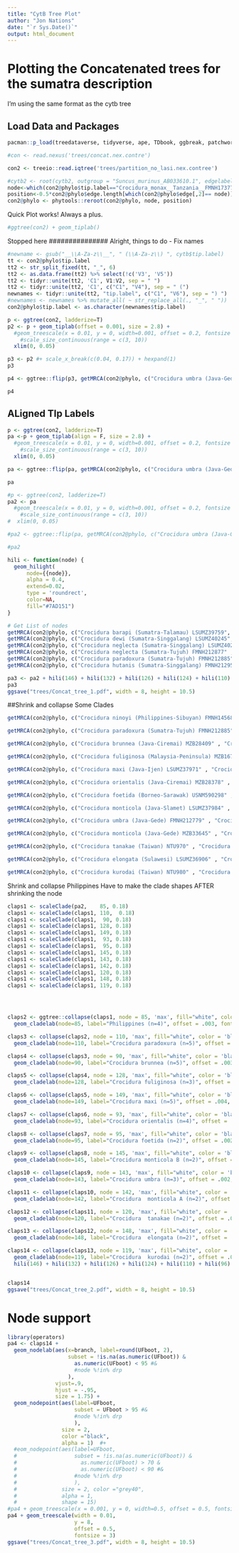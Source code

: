 ```yaml
---
title: "CytB Tree Plot"
author: "Jon Nations"
date: "`r Sys.Date()`"
output: html_document
---
```


# Plotting the Concatenated trees for the sumatra description

I'm using the same format as the cytb tree

## Load Data and Packages

```r
pacman::p_load(treedataverse, tidyverse, ape, TDbook, ggbreak, patchwork, ggpubr)

```

```r
#con <- read.nexus('trees/concat.nex.contre')

con2 <- treeio::read.iqtree('trees/partition_no_lasi.nex.contree')

#cytb2 <- root(cytb2, outgroup = "Suncus_murinus_AB033610.1", edgelabel = T, resolve.root = T)
node<-which(con2@phylo$tip.label=="Crocidura_monax__Tanzania__FMNH173776")
position<-0.5*con2@phylo$edge.length[which(con2@phylo$edge[,2]== node)]
con2@phylo <- phytools::reroot(con2@phylo, node, position)
```

Quick Plot works! Always a plus.

```r
#ggtree(con2) + geom_tiplab()
```

############# 

Stopped here \############### Alright, things to do - Fix names

```r
#newname <- gsub("__\\A-Za-z\\__", " (\\A-Za-z\\) ", cytb$tip.label)
tt <- con2@phylo$tip.label 
tt2 <- str_split_fixed(tt, "_", 6)
tt2 <- as.data.frame(tt2) %>% select(!c('V3', 'V5'))
tt2 <- tidyr::unite(tt2, 'C1', V1:V2, sep = " ")
tt2 <- tidyr::unite(tt2, 'C1', c("C1", "V4"), sep = " (")
newnames <- tidyr::unite(tt2, "tip.label", c("C1", "V6"), sep = ") ") 
#newnames <- newnames %>% mutate_all( ~ str_replace_all(., "_", " "))
con2@phylo$tip.label <- as.character(newnames$tip.label)
```

```r
p <- ggtree(con2, ladderize=T)
p2 <- p + geom_tiplab(offset = 0.001, size = 2.8) + 
  #geom_treescale(x = 0.01, y = 0, width=0.001, offset = 0.2, fontsize = 3) +
    #scale_size_continuous(range = c(3, 10)) 
  xlim(0, 0.05)

p3 <- p2 #+ scale_x_break(c(0.04, 0.17)) + hexpand(1) 
p3
```

```r
p4 <- ggtree::flip(p3, getMRCA(con2@phylo, c("Crocidura umbra (Java-Gede) FMNH212780", "Crocidura monticola (Java-Ijen) LSUMZ37983" )), getMRCA(con2@phylo, c("Crocidura dewi (Sumatra-Singgalang) LSUMZ40245", "Crocidura balingka (Sumatra-Singgalang) FMNH212952")))

p4
```

## ALigned TIp Labels

```r
p <- ggtree(con2, ladderize=T)
pa <-p + geom_tiplab(align = F, size = 2.8) + 
  #geom_treescale(x = 0.01, y = 0, width=0.001, offset = 0.2, fontsize = 3) +
    #scale_size_continuous(range = c(3, 10)) 
  xlim(0, 0.05) 

pa <- ggtree::flip(pa, getMRCA(con2@phylo, c("Crocidura umbra (Java-Gede) FMNH212780", "Crocidura monticola (Java-Ijen) LSUMZ37983" )), getMRCA(con2@phylo, c("Crocidura dewi (Sumatra-Singgalang) LSUMZ40245", "Crocidura balingka (Sumatra-Singgalang) FMNH212952")))

pa
```


```r
#p <- ggtree(con2, ladderize=T)
pa2 <- pa   
  #geom_treescale(x = 0.01, y = 0, width=0.001, offset = 0.2, fontsize = 3) +
    #scale_size_continuous(range = c(3, 10)) 
#  xlim(0, 0.05) 

#pa2 <- ggtree::flip(pa, getMRCA(con2@phylo, c("Crocidura umbra (Java-Gede) FMNH212780", "Crocidura fuliginosa (Cambodia) FMNH168656")), getMRCA(con2@phylo, c("Crocidura paradoxura (Sumatra-Tujuh) FMNH212885", "Crocidura foetida (Borneo-Sarawak) USNM590299"))) 

#pa2
```


```r
hili <- function(node) {
  geom_hilight(
      node={{node}}, 
      alpha = 0.4,
      extend=0.02,
      type = 'roundrect',
      color=NA,
      fill="#7AD151")
}

# Get List of nodes
getMRCA(con2@phylo, c("Crocidura barapi (Sumatra-Talamau) LSUMZ39759", "Crocidura barapi (Sumatra-Talamau) LSUMZ39748"))
getMRCA(con2@phylo, c("Crocidura dewi (Sumatra-Singgalang) LSUMZ40245", "Crocidura balingka (Sumatra-Singgalang) LSUMZ40234" ))
getMRCA(con2@phylo, c("Crocidura neglecta (Sumatra-Singgalang) LSUMZ40218" , "Crocidura neglecta (Sumatra-Talamau) LSUMZ39811"  ))
getMRCA(con2@phylo, c("Crocidura neglecta (Sumatra-Tujuh) FMNH212877" , "Crocidura neglecta (Sumatra-Tujuh) FMNH212878"))
getMRCA(con2@phylo, c("Crocidura paradoxura (Sumatra-Tujuh) FMNH212885", "Crocidura paradoxura (Sumatra-Singgalang) FMNH212956"))
getMRCA(con2@phylo, c("Crocidura hutanis (Sumatra-Singgalang) FMNH212950" , "Crocidura vosmaeri (Sumatra-Bangka) LSUMZ38076"))
```

```r
pa3 <- pa2 + hili(146) + hili(132) + hili(126) + hili(124) + hili(110) + hili(96)
pa3
ggsave("trees/Concat_tree_1.pdf", width = 8, height = 10.5)
```

##Shrink and collapse Some Clades


```r
getMRCA(con2@phylo, c("Crocidura ninoyi (Philippines-Sibuyan) FMNH145686" , "Crocidura beatus (Philippines) FMNH146965"  ))

getMRCA(con2@phylo, c("Crocidura paradoxura (Sumatra-Tujuh) FMNH212885" , "Crocidura paradoxura (Sumatra-Singgalang) FMNH212956"  ))

getMRCA(con2@phylo, c("Crocidura brunnea (Java-Ciremai) MZB28409" , "Crocidura brunnea (Java-Ijen) LSUMZ37945"  ))

getMRCA(con2@phylo, c("Crocidura fuliginosa (Malaysia-Peninsula) MZB16773" , "Crocidura fuliginosa (Cambodia) FMNH168656"  ))

getMRCA(con2@phylo, c("Crocidura maxi (Java-Ijen) LSUMZ37971" , "Crocidura maxi (Aru) WAM38557"  ))

getMRCA(con2@phylo, c("Crocidura orientalis (Java-Ciremai) MZB28378" , "Crocidura orientalis (Java-Gede) FMNH212778"  ))

getMRCA(con2@phylo, c("Crocidura foetida (Borneo-Sarawak) USNM590298" , "Crocidura foetida (Borneo-Sarawak) USNM590299"  ))

getMRCA(con2@phylo, c("Crocidura monticola (Java-Slamet) LSUMZ37984" , "Crocidura monticola (Java-Slamet) LSUMZ37990"  ))

getMRCA(con2@phylo, c("Crocidura umbra (Java-Gede) FMNH212779" , "Crocidura umbra (Java-Gede) FMNH212780"  ))

getMRCA(con2@phylo, c("Crocidura monticola (Java-Gede) MZB33645" , "Crocidura monticola (Java-Salak) MZB31720"  ))

getMRCA(con2@phylo, c("Crocidura tanakae (Taiwan) NTU970" , "Crocidura tanakae (Taiwan) NTU971"  ))

getMRCA(con2@phylo, c("Crocidura elongata (Sulawesi) LSUMZ36906" , "Crocidura elongata (Sulawesi) LSUMZ36907"  ))

getMRCA(con2@phylo, c("Crocidura kurodai (Taiwan) NTU980" , "Crocidura kurodai (Taiwan) NTU981"  ))
```

Shrink and collapse Philippines Have to make the clade shapes AFTER shrinking the node

```r
claps1 <- scaleClade(pa2,    85, 0.18) 
claps1 <- scaleClade(claps1, 110,  0.18) 
claps1 <- scaleClade(claps1,  90, 0.18) 
claps1 <- scaleClade(claps1, 128, 0.18) 
claps1 <- scaleClade(claps1, 149, 0.18)
claps1 <- scaleClade(claps1,  93, 0.18)
claps1 <- scaleClade(claps1,  95, 0.18)
claps1 <- scaleClade(claps1, 145, 0.18)
claps1 <- scaleClade(claps1, 143, 0.18)
claps1 <- scaleClade(claps1, 142, 0.18)
claps1 <- scaleClade(claps1, 120, 0.18)
claps1 <- scaleClade(claps1, 148, 0.18)
claps1 <- scaleClade(claps1, 119, 0.18)




claps2 <- ggtree::collapse(claps1, node = 85, 'max', fill="white", color = 'black') + 
  geom_cladelab(node=85, label="Philippines (n=4)", offset = .003, fontsize = 3) 

claps3 <- collapse(claps2, node = 110, 'max', fill="white", color = 'black') + 
  geom_cladelab(node=110, label="Crocidura paradoxura (n=5)", offset = .003, fontsize = 3) 

claps4 <- collapse(claps3, node = 90, 'max', fill="white", color = 'black') + 
  geom_cladelab(node=90, label="Crocidura brunnea (n=5)", offset = .003, fontsize = 3) 

claps5 <- collapse(claps4, node = 128, 'max', fill="white", color = 'black') + 
  geom_cladelab(node=128, label="Crocidura fuliginosa (n=3)", offset = .001, fontsize = 3) 

claps6 <- collapse(claps5, node = 149, 'max', fill="white", color = 'black') + 
  geom_cladelab(node=149, label="Crocidura maxi (n=5)", offset = .004, fontsize = 3)

claps7 <- collapse(claps6, node = 93, 'max', fill="white", color = 'black') + 
  geom_cladelab(node=93, label="Crocidura orientalis (n=4)", offset = .004, fontsize = 3)

claps8 <- collapse(claps7, node = 95, 'max', fill="white", color = 'black') + 
  geom_cladelab(node=95, label="Crocidura foetida (n=2)", offset = .002, fontsize = 3) 

claps9 <- collapse(claps8, node = 145, 'max', fill="white", color = 'black') + 
  geom_cladelab(node=145, label="Crocidura monticola B (n=2)", offset = .002, fontsize = 3)

claps10 <- collapse(claps9, node = 143, 'max', fill="white", color = 'black') + 
  geom_cladelab(node=143, label="Crocidura umbra (n=3)", offset = .002, fontsize = 3) 

claps11 <- collapse(claps10, node = 142, 'max', fill="white", color = 'black') + 
  geom_cladelab(node=142, label="Crocidura  monticola A (n=2)", offset = .002, fontsize = 3)

claps12 <- collapse(claps11, node = 120, 'max', fill="white", color = 'black') + 
  geom_cladelab(node=120, label="Crocidura  tanakae (n=2)", offset = .002, fontsize = 3) 

claps13 <- collapse(claps12, node = 148, 'max', fill="white", color = 'black') + 
  geom_cladelab(node=148, label="Crocidura  elongata (n=2)", offset = .002, fontsize = 3) 

claps14 <- collapse(claps13, node = 119, 'max', fill="white", color = 'black') + 
  geom_cladelab(node=119, label="Crocidura  kurodai (n=2)", offset = .002, fontsize = 3) +
  hili(146) + hili(132) + hili(126) + hili(124) + hili(110) + hili(96)


claps14
ggsave("trees/Concat_tree_2.pdf", width = 8, height = 10.5)
```


# Node support

```r
library(operators)
pa4 <- claps14 + 
  geom_nodelab(aes(x=branch, label=round(UFboot, 2), 
                   subset = !is.na(as.numeric(UFboot)) & 
                     as.numeric(UFboot) < 95 #&
                     #node %!in% drp
                   ),
               vjust=.9, 
               hjust = -.95, 
               size = 1.75) +
  geom_nodepoint(aes(label=UFboot, 
                     subset = UFboot > 95 #&
                     #node %!in% drp
                     ), 
                 size = 2, 
                 color ="black", 
                 alpha = 1)  #+
  #eom_nodepoint(aes(label=UFboot, 
  #                  subset = !is.na(as.numeric(UFboot)) &
  #                    as.numeric(UFboot) > 70 & 
  #                    as.numeric(UFboot) < 90 #&
  #                  #node %!in% drp
  #                  ), 
  #              size = 2, color ="grey40", 
  #              alpha = 1, 
  #              shape = 15)
#pa4 + geom_treescale(x = 0.001, y = 0, width=0.5, offset = 0.5, fontsize = 3)
pa4 + geom_treescale(width = 0.01,
                     y = 8,
                     offset = 0.5,
                     fontsize = 3)
ggsave("trees/Concat_tree_3.pdf", width = 8, height = 10.5)
```

